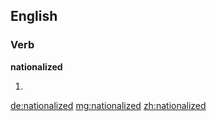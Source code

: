 ==English==

===Verb===
'''nationalized'''

# {{past of|nationalize}}

[[de:nationalized]]
[[mg:nationalized]]
[[zh:nationalized]]
